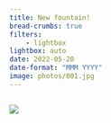 ```yaml
---
title: New fountain!
bread-crumbs: true
filters:
    - lightbox
lightbox: auto
date: 2022-05-20
date-format: "MMM YYYY"
image: photos/001.jpg
---
```




::: {style="display: grid;grid-template-columns: repeat(auto-fill, minmax(250px, 1fr));grid-gap: 1em;"}


![](photos/001.jpg){group="my-gallery"}

:::
